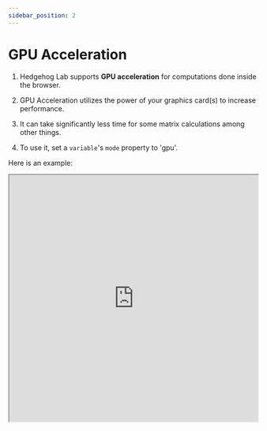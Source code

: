 ```yaml
---
sidebar_position: 2
---
```



# GPU Acceleration

1. Hedgehog Lab supports **GPU acceleration** for computations done inside the browser.

2. GPU Acceleration utilizes the power of your graphics card(s) to increase performance.

3. It can take significantly less time for some matrix calculations among other things.

4. To use it, set a `variable`'s `mode` property to 'gpu'.

Here is an example: 

<iframe src="https://hlab.app/s/docs/gpuacceleration_hbook"
    width="100%"
    height="500px"/>

:::tip

Try out different dimensions or different calculations to see the impact.

The results may vary among different browsers and computers.

:::